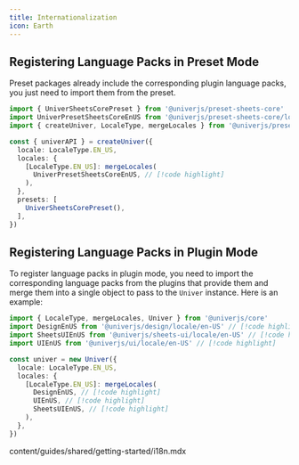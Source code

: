 ```yaml
---
title: Internationalization
icon: Earth
---
```


## Registering Language Packs in Preset Mode

Preset packages already include the corresponding plugin language packs, you just need to import them from the preset.

```typescript
import { UniverSheetsCorePreset } from '@univerjs/preset-sheets-core'
import UniverPresetSheetsCoreEnUS from '@univerjs/preset-sheets-core/locales/en-US' // [!code highlight]
import { createUniver, LocaleType, mergeLocales } from '@univerjs/presets'

const { univerAPI } = createUniver({
  locale: LocaleType.EN_US,
  locales: {
    [LocaleType.EN_US]: mergeLocales(
      UniverPresetSheetsCoreEnUS, // [!code highlight]
    ),
  },
  presets: [
    UniverSheetsCorePreset(),
  ],
})
```

## Registering Language Packs in Plugin Mode

To register language packs in plugin mode, you need to import the corresponding language packs from the plugins that provide them and merge them into a single object to pass to the `Univer` instance. Here is an example:

```typescript
import { LocaleType, mergeLocales, Univer } from '@univerjs/core'
import DesignEnUS from '@univerjs/design/locale/en-US' // [!code highlight]
import SheetsUIEnUS from '@univerjs/sheets-ui/locale/en-US' // [!code highlight]
import UIEnUS from '@univerjs/ui/locale/en-US' // [!code highlight]

const univer = new Univer({
  locale: LocaleType.EN_US,
  locales: {
    [LocaleType.EN_US]: mergeLocales(
      DesignEnUS, // [!code highlight]
      UIEnUS, // [!code highlight]
      SheetsUIEnUS, // [!code highlight]
    ),
  },
})
```
<include cwd>content/guides/shared/getting-started/i18n.mdx</include>
